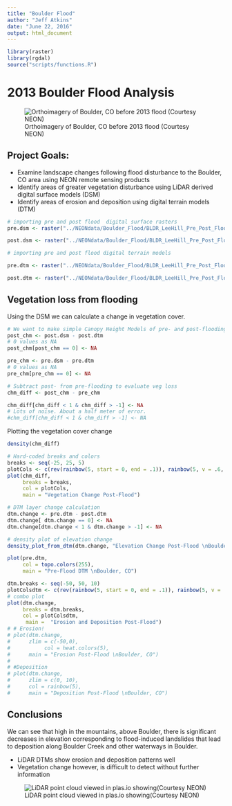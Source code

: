 ```yaml
---
title: "Boulder Flood"
author: "Jeff Atkins"
date: "June 22, 2016"
output: html_document
---
```


```r
library(raster)
library(rgdal)
source("scripts/functions.R")
```
# 2013 Boulder Flood Analysis
![Orthoimagery of Boulder, CO before 2013 flood (Courtesy NEON)](prefloodpic.png)

## Project Goals:

* Examine landscape changes following flood disturbance to the Boulder, CO area using NEON remote sensing products
* Identify areas of greater vegetation disturbance using LiDAR derived digital surface models (DSM)
* Identify areas of erosion and deposition using digital terrain models (DTM)

```r
# importing pre and post flood  digital surface rasters
pre.dsm <- raster("../NEONdata/Boulder_Flood/BLDR_LeeHill_Pre_Post_Flood/pre-flood/BLDR_pre_DSM/preDSM3.tif")

post.dsm <- raster("../NEONdata/Boulder_Flood/BLDR_LeeHill_Pre_Post_Flood/post-flood/postDSM/postDSM3.tif")

# importing pre and post flood digital terrain models

pre.dtm <- raster("../NEONdata/Boulder_Flood/BLDR_LeeHill_Pre_Post_Flood/pre-flood/BLDR_pre_DTM/preDTM3.tif")

post.dtm <- raster("../NEONdata/Boulder_Flood/BLDR_LeeHill_Pre_Post_Flood/post-flood/postDTM/postDTM3.tif")

```

## Vegetation loss from flooding

Using the DSM we can calculate a change in vegetation cover.
```r
# We want to make simple Canopy Height Models of pre- and post-flooding
post_chm <- post.dsm - post.dtm
# 0 values as NA
post_chm[post_chm == 0] <- NA

pre_chm <- pre.dsm - pre.dtm
# 0 values as NA
pre_chm[pre_chm == 0] <- NA

```

```r
# Subtract post- from pre-flooding to evaluate veg loss
chm_diff <- post_chm - pre_chm

chm_diff[chm_diff < 1 & chm_diff > -1] <- NA
# Lots of noise. About a half meter of error.
#chm_diff[chm_diff < 1 & chm_diff > -1] <- NA

```

Plotting the vegetation cover change
```r
density(chm_diff)

# Hard-coded breaks and colors
breaks <- seq(-25, 25, 5)
plotCols <- c(rev(rainbow(5, start = 0, end = .1)), rainbow(5, v = .6, start = .7, end = .8))
plot(chm_diff,
     breaks = breaks,
     col = plotCols,
     main = "Vegetation Change Post-Flood")

```

```r
# DTM layer change calculation
dtm.change <- pre.dtm - post.dtm
dtm.change[ dtm.change == 0] <- NA
dtm.change[dtm.change < 1 & dtm.change > -1] <- NA

# density plot of elevation change
density_plot_from_dtm(dtm.change, "Elevation Change Post-Flood \nBoulder, CO")

plot(pre.dtm,
     col = topo.colors(255),
     main = "Pre-Flood DTM \nBoulder, CO")

dtm.breaks <- seq(-50, 50, 10)
plotColsdtm <- c(rev(rainbow(5, start = 0, end = .1)), rainbow(5, v = .6, start = .7, end = .8))
# combo plot
plot(dtm.change,
     breaks = dtm.breaks,
     col = plotColsdtm,
      main =  "Erosion and Deposition Post-Flood")
# # Erosion!
# plot(dtm.change, 
#      zlim = c(-50,0),
#           col = heat.colors(5),
#      main = "Erosion Post-Flood \nBoulder, CO")
# 
# #Deposition
# plot(dtm.change,
#      zlim = c(0, 10),
#      col = rainbow(5),
#      main = "Deposition Post-Flood \nBoulder, CO")

```

## Conclusions

We can see that high in the mountains, above Boulder, there is significant decreases in elevation corresponding to flood-induced landslides that lead to deposition along Boulder Creek and other waterways in Boulder.


* LiDAR DTMs show erosion and deposition patterns well
* Vegetation change however, is difficult to detect without further information

![LiDAR point cloud viewed in plas.io showing(Courtesy NEON)](lidar_point_cloud.png)

